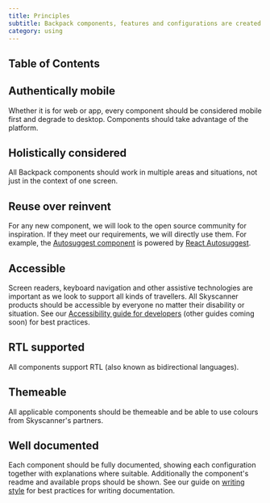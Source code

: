 ```yaml
---
title: Principles
subtitle: Backpack components, features and configurations are created with the following principles in mind.
category: using
---
```


## Table of Contents

## Authentically mobile

Whether it is for web or app, every component should be considered mobile first and degrade to desktop. Components should take advantage of the platform.

## Holistically considered

All Backpack components should work in multiple areas and situations, not just in the context of one screen.

## Reuse over reinvent

For any new component, we will look to the open source community for inspiration. If they meet our requirements, we will directly use them. For example, the [Autosuggest component](https://backpack.github.io/components/autosuggest) is powered by [React Autosuggest](https://react-autosuggest.js.org/).

## Accessible

Screen readers, keyboard navigation and other assistive technologies are important as we look to support all kinds of travellers. All Skyscanner products should be accessible by everyone no matter their disability or situation. See our [Accessibility guide for developers](/guidelines/developer-accessibility-guidelines) (other guides coming soon) for best practices.

## RTL supported

All components support RTL (also known as bidirectional languages).

## Themeable

All applicable components should be themeable and be able to use colours from Skyscanner's partners.

## Well documented

Each component should be fully documented, showing each configuration together with explanations where suitable. Additionally the component's readme and available props should be shown. See our guide on [writing style](https://github.com/Skyscanner/backpack/blob/main/decisions/writing-docs.md) for best practices for writing documentation.
